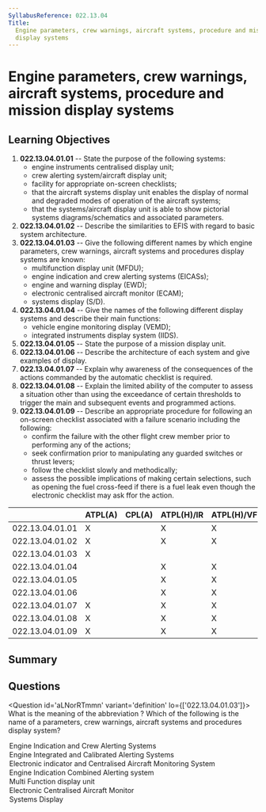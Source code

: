 ```yaml
---
SyllabusReference: 022.13.04
Title:
  Engine parameters, crew warnings, aircraft systems, procedure and mission
  display systems
---
```


# Engine parameters, crew warnings, aircraft systems, procedure and mission display systems

## Learning Objectives

1. **022.13.04.01.01** -- State the purpose of the following systems:
   - engine instruments centralised display unit;
   - crew alerting system/aircraft display unit;
   - facility for appropriate on-screen checklists;
   - that the aircraft systems display unit enables the display of normal and
     degraded modes of operation of the aircraft systems;
   - that the systems/aircraft display unit is able to show pictorial systems
     diagrams/schematics and associated parameters.
2. **022.13.04.01.02** -- Describe the similarities to EFIS with regard to basic
   system architecture.
3. **022.13.04.01.03** -- Give the following different names by which engine
   parameters, crew warnings, aircraft systems and procedures display systems
   are known:
   - multifunction display unit (MFDU);
   - engine indication and crew alerting systems (EICASs);
   - engine and warning display (EWD);
   - electronic centralised aircraft monitor (ECAM);
   - systems display (S/D).
4. **022.13.04.01.04** -- Give the names of the following different display
   systems and describe their main functions:
   - vehicle engine monitoring display (VEMD);
   - integrated instruments display system (IIDS).
5. **022.13.04.01.05** -- State the purpose of a mission display unit.
6. **022.13.04.01.06** -- Describe the architecture of each system and give
   examples of display.
7. **022.13.04.01.07** -- Explain why awareness of the consequences of the
   actions commanded by the automatic checklist is required.
8. **022.13.04.01.08** -- Explain the limited ability of the computer to assess
   a situation other than using the exceedance of certain thresholds to trigger
   the main and subsequent events and programmed actions.
9. **022.13.04.01.09** -- Describe an appropriate procedure for following an
   on-screen checklist associated with a failure scenario including the
   following:
   - confirm the failure with the other flight crew member prior to performing
     any of the actions;
   - seek confirmation prior to manipulating any guarded switches or thrust
     levers;
   - follow the checklist slowly and methodically;
   - assess the possible implications of making certain selections, such as
     opening the fuel cross-feed if there is a fuel leak even though the
     electronic checklist may ask ffor the action.

|                 | ATPL(A) | CPL(A) | ATPL(H)/IR | ATPL(H)/VFR | CPL(H) | IR  | CBIR(A) |
| --------------- | ------- | ------ | ---------- | ----------- | ------ | --- | ------- |
| 022.13.04.01.01 | X       |        | X          | X           |        |     |         |
| 022.13.04.01.02 | X       |        | X          | X           |        |     |         |
| 022.13.04.01.03 | X       |        |            |             |        |     |         |
| 022.13.04.01.04 |         |        | X          | X           |        |     |         |
| 022.13.04.01.05 |         |        | X          | X           |        |     |         |
| 022.13.04.01.06 |         |        | X          | X           |        |     |         |
| 022.13.04.01.07 | X       |        | X          | X           |        |     |         |
| 022.13.04.01.08 | X       |        | X          | X           |        |     |         |
| 022.13.04.01.09 | X       |        | X          | X           |        |     |         |

## Summary

## Questions

<Question id='aLNorRTmmn' variant='definition' lo={['022.13.04.01.03']}>
  <Text  variant='oneCorrect' sameKey>
     What is the meaning of the abbreviation  <Subject/>? 
  </Text>
  <Text  variant='oneCorrect' onlyDefined>
   Which of the following is the name of a parameters, crew warnings, 
   aircraft systems and procedures display system? 
  </Text>
  <Option id='aLNorRTmmn-1' key={1} subject={[['EICAS']]} why='Boeing System'>Engine Indication and Crew Alerting Systems</Option>
  <Option id='aLNorRTmmn-1a' key={1} why='Wrong definition for EICAS'>Engine Integrated and Calibrated Alerting Systems</Option>
  <Option id='aLNorRTmmn-1b' key={1} why='EICAS not EICAMS'>Electronic indicator and Centralised Aircraft Monitoring System</Option>
  <Option id='aLNorRTmmn-1c' key={1} why='wrong definition for EICAS'>Engine Indication Combined Alerting system</Option>

  <Option id='aLNorRTmmn-2' key={2} subject={[['MFDU']]} why=''>Multi Function display unit</Option>
  <Option id='aLNorRTmmn-3' key={3} subject={[['ECAM']]} why='Airbus System'>Electronic Centralised Aircraft Monitor</Option>
  <Option id='aLNorRTmmn-4' key={4} subject={[['S/D']]} why=''>Systems Display</Option>
</Question>
